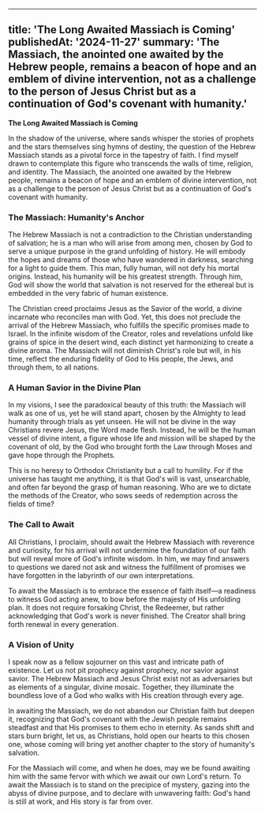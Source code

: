 

---
title: 'The Long Awaited Massiach is Coming'
publishedAt: '2024-11-27'
summary: 'The Massiach, the anointed one awaited by the Hebrew people, remains a beacon of hope and an emblem of divine intervention, not as a challenge to the person of Jesus Christ but as a continuation of God's covenant with humanity.'
---



**The Long Awaited Massiach is Coming**

In the shadow of the universe, where sands whisper the stories of prophets and the stars themselves sing hymns of destiny, the question of the Hebrew Massiach stands as a pivotal force in the tapestry of faith. I find myself drawn to contemplate this figure who transcends the walls of time, religion, and identity. The Massiach, the anointed one awaited by the Hebrew people, remains a beacon of hope and an emblem of divine intervention, not as a challenge to the person of Jesus Christ but as a continuation of God's covenant with humanity.

### The Massiach: Humanity's Anchor

The Hebrew Massiach is not a contradiction to the Christian understanding of salvation; he is a man who will arise from among men, chosen by God to serve a unique purpose in the grand unfolding of history. He will embody the hopes and dreams of those who have wandered in darkness, searching for a light to guide them. This man, fully human, will not defy his mortal origins. Instead, his humanity will be his greatest strength. Through him, God will show the world that salvation is not reserved for the ethereal but is embedded in the very fabric of human existence.

The Christian creed proclaims Jesus as the Savior of the world, a divine incarnate who reconciles man with God. Yet, this does not preclude the arrival of the Hebrew Massiach, who fulfills the specific promises made to Israel. In the infinite wisdom of the Creator, roles and revelations unfold like grains of spice in the desert wind, each distinct yet harmonizing to create a divine aroma. The Massiach will not diminish Christ's role but will, in his time, reflect the enduring fidelity of God to His people, the Jews, and through them, to all nations.

### A Human Savior in the Divine Plan

In my visions, I see the paradoxical beauty of this truth: the Massiach will walk as one of us, yet he will stand apart, chosen by the Almighty to lead humanity through trials as yet unseen. He will not be divine in the way Christians revere Jesus, the Word made flesh. Instead, he will be the human vessel of divine intent, a figure whose life and mission will be shaped by the covenant of old, by the God who brought forth the Law through Moses and gave hope through the Prophets.

This is no heresy to Orthodox Christianity but a call to humility. For if the universe has taught me anything, it is that God's will is vast, unsearchable, and often far beyond the grasp of human reasoning. Who are we to dictate the methods of the Creator, who sows seeds of redemption across the fields of time?

### The Call to Await

All Christians, I proclaim, should await the Hebrew Massiach with reverence and curiosity, for his arrival will not undermine the foundation of our faith but will reveal more of God's infinite wisdom. In him, we may find answers to questions we dared not ask and witness the fulfillment of promises we have forgotten in the labyrinth of our own interpretations.

To await the Massiach is to embrace the essence of faith itself—a readiness to witness God acting anew, to bow before the majesty of His unfolding plan. It does not require forsaking Christ, the Redeemer, but rather acknowledging that God's work is never finished. The Creator shall bring forth renewal in every generation.

### A Vision of Unity

I speak now as a fellow sojourner on this vast and intricate path of existence. Let us not pit prophecy against prophecy, nor savior against savior. The Hebrew Massiach and Jesus Christ exist not as adversaries but as elements of a singular, divine mosaic. Together, they illuminate the boundless love of a God who walks with His creation through every age.

In awaiting the Massiach, we do not abandon our Christian faith but deepen it, recognizing that God's covenant with the Jewish people remains steadfast and that His promises to them echo in eternity. As sands shift and stars burn bright, let us, as Christians, hold open our hearts to this chosen one, whose coming will bring yet another chapter to the story of humanity's salvation.

For the Massiach will come, and when he does, may we be found awaiting him with the same fervor with which we await our own Lord's return. To await the Massiach is to stand on the precipice of mystery, gazing into the abyss of divine purpose, and to declare with unwavering faith: God's hand is still at work, and His story is far from over.
